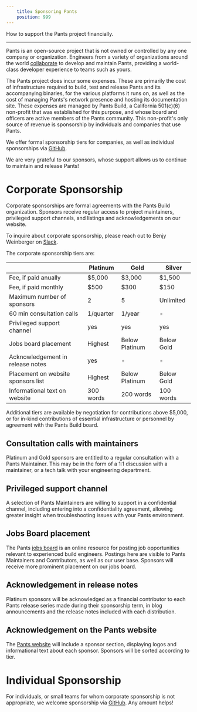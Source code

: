 ```yaml
---
    title: Sponsoring Pants
    position: 999
---
```


How to support the Pants project financially.

---

Pants is an open-source project that is not owned or controlled by any one company or organization. Engineers from a variety of organizations around the world [collaborate](/community/members) to develop and maintain Pants, providing a world-class developer experience to teams such as yours.

The Pants project does incur some expenses. These are primarily the cost of infrastructure required to build, test and release Pants and its accompanying binaries, for the various platforms it runs on, as well as the cost of managing Pants's network presence and hosting its documentation site. These expenses are managed by Pants Build, a California 501(c)(6) non-profit that was established for this purpose, and whose board and officers are active members of the Pants community. This non-profit's only source of revenue is sponsorship by individuals and companies that use Pants.

We offer formal sponsorship tiers for companies, as well as individual sponsorships via [GitHub](https://github.com/sponsors/pantsbuild).

We are very grateful to our sponsors, whose support allows us to continue to maintain and release Pants!

# Corporate Sponsorship

Corporate sponsorships are formal agreements with the Pants Build organization. Sponsors receive regular access to project maintainers, privileged support channels, and listings and acknowledgements on our website.

To inquire about corporate sponsorship, please reach out to Benjy Weinberger on [Slack](/community/getting-help#slack).

The corporate sponsorship tiers are:

|                                    | Platinum  | Gold           | Silver     |
| ---------------------------------- | --------- | -------------- | ---------- |
| Fee, if paid anually               | $5,000    | $3,000         | $1,500     |
| Fee, if paid monthly               | $500      | $300           | $150       |
| Maximum number of sponsors         | 2         | 5              | Unlimited  |
| 60 min consultation calls          | 1/quarter | 1/year         | -          |
| Privileged support channel         | yes       | yes            | yes        |
| Jobs board placement               | Highest   | Below Platinum | Below Gold |
| Acknowledgement in release notes   | yes       | -              | -          |
| Placement on website sponsors list | Highest   | Below Platinum | Below Gold |
| Informational text on website      | 300 words | 200 words      | 100 words  |

Additional tiers are available by negotiation for contributions above $5,000, or for in-kind contributions of essential infrastructure or personnel by agreement with the Pants Build board.

## Consultation calls with maintainers

Platinum and Gold sponsors are entitled to a regular consultation with a Pants Maintainer. This may be in the form of a 1:1 discussion with a maintainer, or a tech talk with your engineering department.

## Privileged support channel

A selection of Pants Maintainers are willing to support in a confidential channel, including entering into a confidentiality agreement, allowing greater insight when troubleshooting issues with your Pants environment.

## Jobs Board placement

The Pants [jobs board](https://www.pantsbuild.org/page/jobs) is an online resource for posting job opportunities relevant to experienced build engineers. Postings here are visible to Pants Maintainers and Contributors, as well as our user base. Sponsors will receive more prominent placement on our jobs board.

## Acknowledgement in release notes

Platinum sponsors will be acknowledged as a financial contributor to each Pants release series made during their sponsorship term, in blog announcements and the release notes included with each distribution.

## Acknowledgement on the Pants website

The [Pants website](https://www.pantsbuild.org/) will include a sponsor section, displaying logos and informational text about each sponsor. Sponsors will be sorted according to tier.

# Individual Sponsorship

For individuals, or small teams for whom corporate sponsorship is not appropriate, we welcome sponsorship via [GitHub](https://github.com/sponsors/pantsbuild). Any amount helps!
